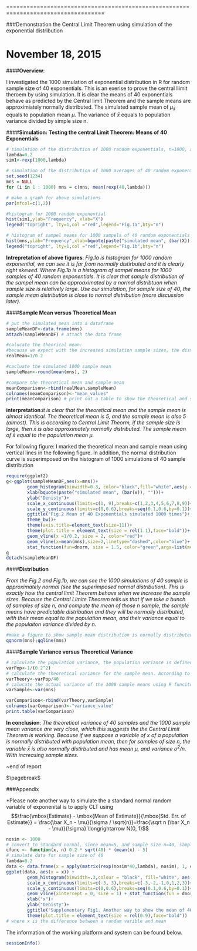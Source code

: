 
===================================================================================

###Demonstration the Central Limit Theorem using simulation of the exponential distribution   

November 18, 2015
===================================================================================

####**Overview**: 

I investigated the 1000 simulation of exponential distribution in R for random sample size of 40 exponentials. This is an exerise to prove the central liimit theroem by using simulation. It is clear the means of 40 exponentials behave as predicted by the Central limit Theorem and the sample means are approximiately normally distributed. The simulated sample mean of $\mu_{\bar x}$ equals to population mean $\mu$. The variance of $\bar x$ equals to population variance divided by simple size n.

####**Simulation: Testing the central Limit Theorem: Means of 40 Exponentials**

```r

# simulation of the distribution of 1000 random exponentials, n=1000, and rate=0.2.
lambda=0.2
sim1<-rexp(1000,lambda)

# simulation of the distribution of 1000 averages of 40 random exponentials. That is run 40 random variable, n=40, and rate=0.2, grab the mean, and repeat for 1000 times.
set.seed(1234)
mns = NULL
for (i in 1 : 1000) mns = c(mns, mean(rexp(40,lambda)))

# make a graph for above simulations
par(mfcol=c(1,2)) 

#histogram for 1000 random exponential
hist(sim1,ylab="Frequency", xlab="X")
legend("topright", lty=1,col ="red",legend="Fig.1a",bty="n") 

# histogram of sampel means for 1000 sampels of 40 random exponentials
hist(mns,ylab="Frequency",xlab=bquote(paste("simulated mean", (bar(X)), ""))) 
legend("topright", lty=1,col ="red",legend="Fig.1b",bty="n")  
```
**Intrepretation of above figures**: _Fig.1a is histogram for 1000 random exponential, we can see it is far from normally distirbuted and it is clearly right skewed. Where Fig.1b is a histogram of sampel means for 1000 samples of 40 random exponentials. It is clear that sample distribution of the sampel mean can be approaximated by a normal distribtuon when sample size is relatively large. Use our simulation, for sample size of 40, the sample mean distribution is close to normal distribution (more discussion later)._

####**Sample Mean versus Theoretical Mean**

```r
# put the simulated mean into a dataframe
sampleMeanDF<-data.frame(mns)
attach(sampleMeanDF) # attach the data frame
```

```r
#calucate the theorical mean: 
#because we expect with the increased simulation sample sizes, the distribtion will be normaly distributed, and the sample mean will center around the population mean. Therefore the theoretical mean equal population mean (1/lambda).
realMean=1/0.2

#cacluate the simulated 1000 sample mean
sampleMean<-round(mean(mns), 2)

#compare the theoretical mean and sample mean
meanComparison<-rbind(realMean,sampleMean)
colnames(meanComparison)<-"mean_values"
print(meanComparison) # print out a table to show the theoretical and sample means
```
**interpretation**:_it is clear that the theoretical mean and the sample mean is almost identical. The theoretical mean is 5, and the sample mean is also 5 (almost). This is according to Central Limit Theorm,  if the sample size is large, then $\bar x$ is also approximately normally distributed. The sample mean of $\bar x$ equal to the population mean $\mu$._

For following figure: I  marked the theoretical mean and sample mean using vertical lines in the following figure. In addition, the normal distribution curve is superimposed on the histogram of 1000 simulations of 40 sample distribution 

```r
require(ggplot2)
g<-ggplot(sampleMeanDF,aes(x=mns))+
        geom_histogram(binwidth=0.3, color="black",fill="white",aes(y = ..density..))+
        xlab(bquote(paste("simulated mean", (bar(x)), "")))+
        ylab("Denisty")+
        scale_x_continuous(limits=c(1, 9),breaks=c(1,2,3,4,5,6,7,8,9))+
        scale_y_continuous(limits=c(0,0.6),breaks=seq(0.1,0.6,by=0.1))+
        ggtitle("Fig.2 Mean of 40 Exponentials simulated 1000 times")+
        theme_bw()+
        theme(axis.title=element_text(size=11))+
        theme(plot.title = element_text(size = rel(1.1),face="bold"))+
        geom_vline(x =1/0.2, size = 2, color="red")+
        geom_vline(x=mean(mns),size=2,linetype="dashed",color="blue")+
        stat_function(fun=dnorm, size = 1.5, color="green",args=list(mean =mean(mns),sd =sd(mns)))
g
detach(sampleMeanDF)
```

####**Distribution**

_From the Fig.2 and Fig.1b, we can see the 1000 simulations of 40 sample is approximately normal (see the superimposed normal distribution). This is exactly how the central limit Theorem behave when we increase the sample sizes. Because the Central Limite Theorem tells us that if we take a bunch of samples of size n, and compute the mean of those n sample, the sample means have predictable distribution and they will be normally distributed, with their mean equal to the population mean, and their variance equal to the populaiton variance divided by n._
```r
#make a figure to show sample mean distribution is normally distributed
qqnorm(mns);qqline(mns)
```

####**Sample Variance versus Theoretical Variance**

```r
# calculate the population variance, the population variance is defined by 1/(lambda^2)
varPop<-1/(0.2^2)
# calculate the theoretical variance for the sample mean. According to the Central Limite Theorem, the theoretical variance equal to the populaiton variance divided by n. 
varTheory<-varPop/40
# calucate the actual variance of the 1000 sample means using R funciton var(). 
varSample<-var(mns)

varComparison<-rbind(varTheory,varSample)
colnames(varComparison)<-"variance_value"
print.table(varComparison)

```

**In conclusion**: _The theoretical variance of 40 samples and the 1000 sample mean variance are very close, which this suggests the the Central Limit Theorem is working. Because if we suppose a variable of x of a population is normally distributed with population mean, then for samples of size n, the variable $\bar x$ is also normally distirbuted and has mean $\mu$, and variance $\sigma^2/n$. With increasing sample sizes._

~end of report

$\pagebreak$

###Appendix

*Please note another way to simulate the a standard normal random variable of exponenital is to apply CLT using $$\frac{\mbox{Estimate} - \mbox{Mean of Estimate}}{\mbox{Std. Err. of Estimate}} = \frac{\bar X_n - \mu}{\sigma / \sqrt{n}}=\frac{\sqrt n (\bar X_n - \mu)}{\sigma} \longrightarrow N(0, 1)$$

```r

nosim <- 1000
# convert to standard normal, since mean=5, and sample size n=40, sample variance=5/sqrt(40)
cfunc <- function(x, n) 0.2 * sqrt(40) * (mean(x) - 5) 
# simulate data for sample size of 40
lambda=0.2
data <- data.frame(x = apply(matrix(rexp(nosim*40,lambda), nosim), 1, cfunc))
ggplot(data, aes(x = x)) + 
        geom_histogram(binwidth=.3,colour = "black", fill="white", aes(y = ..density..)) +
        scale_x_continuous(limits=c(-3, 3),breaks=c(-3,-2,-1,0,1,2,3))+
        scale_y_continuous(limits=c(0,0.6),breaks=seq(0.1,0.6,by=0.1))+
        geom_vline(xintercept = 0, size = 1) + stat_function(fun = dnorm, size = 2)+
        xlab("x")+
        ylab("Denisty")+
        ggtitle("Supplementary Fig1. Another way to show the mean of 40 Exponentials simulated 1000 times")+
        theme(plot.title = element_text(size = rel(0.9),face="bold"))
# where x is the difference between a randam varible and mean        
```
The information of the working platform and system can be found below.
```r
sessionInfo()
```

